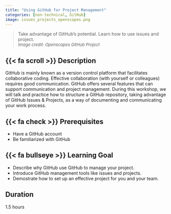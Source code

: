 ```yaml
---
title: "Using GitHub for Project Management"
categories: [non-technical, GitHub]
image: issues_projects_openscapes.png
---
```


> Take advantage of GitHub's potential. Learn how to use issues and project.\
<font size="2"> *Image credit: Openscapes GitHub Project* </font>


## {{< fa scroll >}} Description
GitHub is mainly known as a version control platform that facilitates collaborative coding. Effective collaboration (with yourself or colleagues) requires good communication. GitHub offers several features that can support communication and project management. During this workshop, we will talk and practice how to structure a GitHub repository, taking advantage of GitHub Issues & Projects, as a way of documenting and communicating your work process.

## {{< fa check >}} Prerequisites
- Have a GitHub account
- Be familiarized with GitHub

## {{< fa bullseye >}} Learning Goal
- Describe why GitHub use GitHub to manage your project.
- Introduce GitHub management tools like issues and projects.
- Demostrate how to set up an effective project for you and your team.

## <i class="fa-regular fa-clock"></i> Duration
1.5 hours
